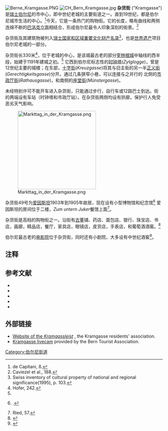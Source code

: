[[Image:Berne_Kramgasse.PNG|thumb]]
[[Image:CH_Bern_Kramgasse.jpg|thumb]]
'''杂货街''' ("Kramgasse") 是[[瑞士|瑞士]][[伯尔尼|伯尔尼]]的市中心，即中世纪老城的主要街道之一。直到19世纪，都是伯尔尼城市生活的中心。<ref name="de Capitani, 8">de Capitani, 8.</ref>今天，它是一条热门的购物街。它的长度，略有曲线和两侧连绵不断的[[巴洛克|巴洛克]][[立面|立面]]相结合，形成伯尔尼最令人印象深刻的街景。<ref name="Caviezel et al., 188">Caviezel et al., 188.</ref>

杂货街及其建筑物被列入[[瑞士国家和区域重要文化财产名录|瑞士国家和区域重要文化财产名录]]<ref>Swiss inventory of cultural property of national and regional significance(1995), p. 103.</ref>，也是[[世界遗产|世界遗产]]项目伯尔尼老城的一部分。

杂货街长330米<ref name="Hofer, 242">Hofer, 242.</ref>，位于老城的中心，是该城最古老的部分[[宰林根城|宰林根城]]中轴线的西半段，始建于1191年建城之初。<ref name="Hofer, 242"/> 它西到伯尔尼标志性的[[时钟塔|时钟塔]](''Zytglogge'')，曾是12世纪主要的城楼；在东部，[[十字街|十字街]](''Kreuzgasse'')将其与旧主街的另一半[[正义街_(伯尔尼)|正义街]](''Gerechtigkeitsgasse'')分开。通过几条狭窄小巷，可以连接与之并行的 北侧的[[市政厅街|市政厅街]](''Rathausgasse'')，和南侧的[[座堂街|座堂街]](''Münstergasse'')。 

未经特别许可不能开车进入杂货街，只能通过步行，自行车或12路巴士到达。街的两端设有车站（时钟塔和市政厅站）。在杂货街两侧均设有拱廊，保护行人免受恶劣天气影响。

[[Image:Markttag_in_der_Kramgasse.png|250px]]

杂货街49号为[[爱因斯坦|爱因斯坦]]1903年到1905年故居，现在设有小型博物馆和纪念馆<ref>{{cite news|publisher=Swissinfo|title=Walking in Einstein's footsteps|date=May 19, 2006|author=Dale Bechtel|url=http://www.swissinfo.ch/eng/specials/Walking_in_Einstein_s_footsteps.html?siteSect=22121&sid=6714194}}.</ref> 爱因斯坦的房间位于二楼，''Zum untern Juker''餐馆上面<ref>Ried, 57.</ref>。 

杂货街是高档的购物街之一。沿街有[[古董|古董]]铺、药店、面包店、银行、珠宝店、书店，画廊，精品店，餐厅，家具店，眼镜店，皮货店，手表店，和葡萄酒酒窖。<ref>{{cite web|title=Kramgassleist website|url=http://www.kramgasse.ch/shopping/shopping.html|accessdate=2008-05-31|archive-date=2018-10-03|archive-url=https://web.archive.org/web/20181003085945/http://www.kramgasse.ch/shopping/shopping.html|dead-url=no}}</ref>

伯尔尼最古老的[[电影院|电影院]]位于杂货街，同时还有小剧院，大多设有中世纪酒窖<ref>{{cite web|title=Kramgassleist website|url=http://www.kramgasse.ch/kultur/kultur.html|accessdate=2008-05-31|archive-url=https://web.archive.org/web/20080302095605/http://www.kramgasse.ch/kultur/kultur.html|archive-date=2008-03-02|dead-url=yes}}</ref>。

==注释==
{{reflist|3}}

==参考文献==
*{{Citation
 | last = de Capitani
 | first = François
 | year = 1983
 | contribution = Im Brennpunkt der Altstadt: die Kramgasse
 | title = Kramgasse
 | publication-place = Bern
 | publisher = Kramgassleist
 | pages = 8 et seq.
 | isbn = 3-7280-5358-9
}}
*{{Citation
 | last1 = Caviezel
 | first1 = Zita
 | last2 = Herzog
 | first2 = Georges
 | last3 = Keller
 | first3 = Jürg A.
 | year = 2006
 | title = Basel-Landschaft, Basel-Stadt, Bern, Solothurn
 | edition = 1st
 | volume = 3
 | series = Kunstführer durch die Schweiz
 | publication-place = Bern
 | publisher = Gesellschaft für Schweizerische Kunstgeschichte
 | pages = 188 et seq.
 | isbn = 3-906131-97-1
}}
*{{Citation
 | last = Limbach
 | first =Fridolin
 | year = 1978
 | title = Die schöne Stadt Bern: die bewegte Geschichte der alten "Märit-" oder "Meritgasse", der heutigen Gerechtigkeits- und Kramgasse und der alten Zähringerstadt Bern
 | place = Bern
 | publisher = Benteli
 | isbn = 3-7165-0273-1
}}
*{{Citation
 | last = Hofer
 | first = Paul
 | year = 1952
 | series = Kunstdenkmäler des Kantons Bern
 | volume = 1
 | title = Die Stadt Bern
 | publication-place = Basel
 | editor = 
 | publisher = Gesellschaft für Schweizerische Kunstgeschichte / Verlag Birkhäuser
 | pages = 242 et seq.
 | url = http://digibiblio.unibe.ch/digibern/Chopin/Engine/Systematik/viewer.asp?KatalogID=1&ImgNum=719
 | isbn = 3-90613-113-0
 | access-date = 2010-09-18
 | archive-url = https://web.archive.org/web/20110707004321/http://digibiblio.unibe.ch/digibern/Chopin/Engine/Systematik/viewer.asp?KatalogID=1&ImgNum=719
 | archive-date = 2011-07-07
 | dead-url = yes
 }}
*{{Citation
 | last = Ried
 | first = Jörg
 | year = 1983
 | contribution = Die Sprache einer «Grande Rue»
 | title = Kramgasse
 | publication-place = Bern
 | publisher = Kramgassleist
 | pages = 56 et seq.
 | isbn = 3-7280-5358-9
}}

==外部链接==
{{commonscat|Kramgasse}}
* [http://www.kramgasse.ch Website of the ''Kramgassleist''] {{Wayback|url=http://www.kramgasse.ch/ |date=20210210024807 }}, the Kramgasse residents' association.
* [https://web.archive.org/web/20080725080719/http://www.berninfo.com/en/weather.cfm Kramgasse livecam] provided by the Bern Tourist Association.
{{coord|46.9480|7.4505|display=title|source:GoogleMaps_type:landmark_region:CH-BE}}

[[Category:伯尔尼街道|Category:伯尔尼街道]]
